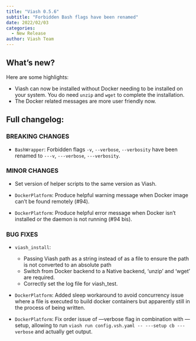 ```yaml
---
title: "Viash 0.5.6"
subtitle: "Forbidden Bash flags have been renamed"
date: 2022/02/03
categories:
  - New Release
author: Viash Team
---
```


## What's new?

Here are some highlights:

- Viash can now be installed without Docker needing to be installed on your system. You do need `unzip` and `wget` to complete the installation.
- The Docker related messages are more user friendly now.

## Full changelog:

### BREAKING CHANGES

* `BashWrapper`: Forbidden flags `-v`, `--verbose`, `--verbosity` have been renamed to `---v`, `---verbose`, `---verbosity`.

### MINOR CHANGES

* Set version of helper scripts to the same version as Viash.

* `DockerPlatform`: Produce helpful warning message when Docker image can't be found remotely (#94).
* `DockerPlatform`: Produce helpful error message when Docker isn't installed or the daemon is not running (#94 bis).

### BUG FIXES

* `viash_install`:
  - Passing Viash path as a string instead of as a file to ensure the path is not converted to an absolute path
  - Switch from Docker backend to a Native backend, 'unzip' and 'wget' are required.
  - Correctly set the log file for viash_test.
  
* `DockerPlatform`: Added sleep workaround to avoid concurrency issue where a file is executed to
  build docker containers but apparently still in the process of being written.
  
* `DockerPlatform`: Fix order issue of ---verbose flag in combination with ---setup, allowing to run 
  `viash run config.vsh.yaml -- ---setup cb ---verbose` and actually get output.